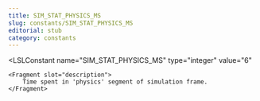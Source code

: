 ```yaml
---
title: SIM_STAT_PHYSICS_MS
slug: constants/SIM_STAT_PHYSICS_MS
editorial: stub
category: constants
---
```


<LSLConstant
	name="SIM_STAT_PHYSICS_MS"
	type="integer"
	value="6"
>
	<Fragment slot="description">
		Time spent in 'physics' segment of simulation frame.
	</Fragment>
</LSLConstant>
